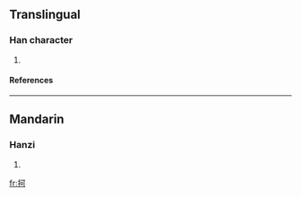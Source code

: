 ==Translingual==

===Han character===
{{Han char|rn=64|rad=手|as=11|sn=14|four=|canj=手一弓口 (QMNR)}}

# {{defn|Han}}

====References====
{{Han ref|kx=0423.090|dkj=11918|dj=0771.090|hdz=31849.020|uh=62B2|ud=25266}}

----
==Mandarin==
===Hanzi===
{{cmn-hanzi|pin=[[hē]] ([[he1]])|wg=ho<sup>1</sup>}}
# {{defn|Mandarin}}

[[fr:抲]]